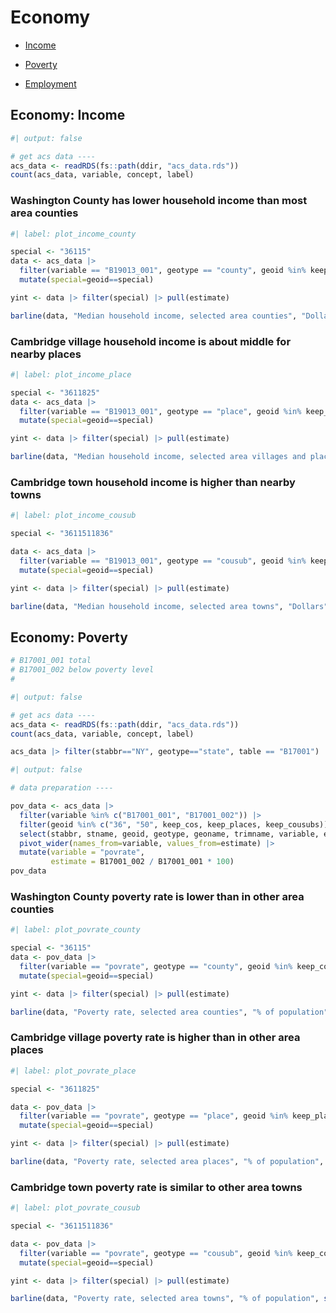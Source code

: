 
# Economy

- [Income](#economy-income)

- [Poverty](#economy-poverty)

- [Employment](#economy-employment)


## Economy: Income

```r
#| output: false

# get acs data ----
acs_data <- readRDS(fs::path(ddir, "acs_data.rds"))
count(acs_data, variable, concept, label)

```

### Washington County has lower household income than most area counties

```r
#| label: plot_income_county

special <- "36115"
data <- acs_data |> 
  filter(variable == "B19013_001", geotype == "county", geoid %in% keep_cos) |> 
  mutate(special=geoid==special)

yint <- data |> filter(special) |> pull(estimate)

barline(data, "Median household income, selected area counties", "Dollars", seq(0, 100e3, 5e3), yint)

```

### Cambridge village household income is about middle for nearby places

```r
#| label: plot_income_place

special <- "3611825"
data <- acs_data |> 
  filter(variable == "B19013_001", geotype == "place", geoid %in% keep_places) |> 
  mutate(special=geoid==special)

yint <- data |> filter(special) |> pull(estimate)

barline(data, "Median household income, selected area villages and places", "Dollars", seq(0, 100e3, 5e3), yint)

```


### Cambridge town household income is higher than nearby towns

```r
#| label: plot_income_cousub

special <- "3611511836"

data <- acs_data |> 
  filter(variable == "B19013_001", geotype == "cousub", geoid %in% keep_cousubs) |> 
  mutate(special=geoid==special)

yint <- data |> filter(special) |> pull(estimate)

barline(data, "Median household income, selected area towns", "Dollars", seq(0, 100e3, 5e3), yint)

```


## Economy: Poverty

```r
# B17001_001 total
# B17001_002 below poverty level
# 

```



```r
#| output: false

# get acs data ----
acs_data <- readRDS(fs::path(ddir, "acs_data.rds"))
count(acs_data, variable, concept, label)

acs_data |> filter(stabbr=="NY", geotype=="state", table == "B17001")

```


```r
#| output: false

# data preparation ----

pov_data <- acs_data |> 
  filter(variable %in% c("B17001_001", "B17001_002")) |>
  filter(geoid %in% c("36", "50", keep_cos, keep_places, keep_cousubs)) |> 
  select(stabbr, stname, geoid, geotype, geoname, trimname, variable, estimate) |> 
  pivot_wider(names_from=variable, values_from=estimate) |> 
  mutate(variable = "povrate",
         estimate = B17001_002 / B17001_001 * 100)
pov_data

```


### Washington County poverty rate is lower than in other area counties

```r
#| label: plot_povrate_county

special <- "36115"
data <- pov_data |> 
  filter(variable == "povrate", geotype == "county", geoid %in% keep_cos) |> 
  mutate(special=geoid==special)

yint <- data |> filter(special) |> pull(estimate)

barline(data, "Poverty rate, selected area counties", "% of population", seq(0, 100, 1), yint)

```

### Cambridge village poverty rate is higher than in other area places

```r
#| label: plot_povrate_place

special <- "3611825"

data <- pov_data |> 
  filter(variable == "povrate", geotype == "place", geoid %in% keep_places) |> 
  mutate(special=geoid==special)

yint <- data |> filter(special) |> pull(estimate)

barline(data, "Poverty rate, selected area places", "% of population", seq(0, 100, 1), yint)

```


### Cambridge town poverty rate is similar to other area towns

```r
#| label: plot_povrate_cousub

special <- "3611511836"

data <- pov_data |> 
  filter(variable == "povrate", geotype == "cousub", geoid %in% keep_cousubs) |> 
  mutate(special=geoid==special)

yint <- data |> filter(special) |> pull(estimate)

barline(data, "Poverty rate, selected area towns", "% of population", seq(0, 100, 1), yint)

```

